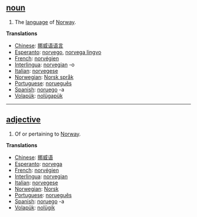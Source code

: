 == [[noun]] ==
# The [[language]] of [[Norway]].

'''Translations'''
*[[Chinese]]: [[挪威语语言]]
*[[Esperanto]]: [[norvego]], [[norvega lingvo]]
*[[French]]: [[norvégien]]
*[[Interlingua]]: [[norvegian]] -o
*[[Italian]]: [[norvegese]]
*[[Norwegian]]: [[Norsk språk]]
*[[Portuguese]]: [[norueguês]]
*[[Spanish]]: [[noruego]] -a
*[[Volapük]]: [[nolügapük]]

----

== [[adjective]] ==
# Of or pertaining to [[Norway]].

'''Translations'''
*[[Chinese]]: [[挪威语]]
*[[Esperanto]]: [[norvega]]
*[[French]]: [[norvégien]]
*[[Interlingua]]: [[norvegian]]
*[[Italian]]: [[norvegese]]
*[[Norwegian]]: [[Norsk]]
*[[Portuguese]]: [[norueguês]]
*[[Spanish]]: [[noruego]] -a
*[[Volapük]]: [[nolügik]]